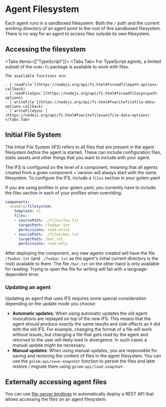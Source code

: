 
# Agent Filesystem

Each agent runs in a sandboxed filesystem. Both the `/` path and the current working directory of an agent point to the root of this sandboxed filesystem.
There is no way for an agent to access files outside its own filesystem.

## Accessing the filesystem

<Tabs items={["TypeScript"]}>
    <Tabs.Tab>
    For TypeScript agents, a limited subset of the `node:fs` package is available to work with files.

    The available functions are:

    - [`readFile`](https://nodejs.org/api/fs.html#fsreadfilepath-options-callback)
    - [`readFileSync`](https://nodejs.org/api/fs.html#fsreadfilesyncpath-options)
    - [`writeFile`](https://nodejs.org/api/fs.html#fswritefilefile-data-options-callback)
    - [`writeFileSync`](https://nodejs.org/api/fs.html#fswritefilesyncfile-data-options)
    </Tabs.Tab>
</Tabs>

## Initial File System

The Initial File System (IFS) refers to all files that are present in the agent filesystem _before_ the agent is started.
These can include configuration files, static assets and other things that you want to include with your agent.

The IFS is configured on the level of a component, meaning that all agents created from a given component + version will always start with the
same filesystem. To configure the IFS, include a `files` section in your golem.yaml

<Callout type="warning">
    If you are using profiles in your golem.yaml, you currently have to include the files section in each of your profiles when overriding.
</Callout>

```yaml
components:
  example:filesystem:
    template: ts
    files:
    - sourcePath: ./files/foo.txt
      targetPath: /foobar.txt
      permissions: read-write
    - sourcePath: ./files/bar.txt
      targetPath: /bar.txt
      permissions: read-only
```

After deploying the component, any new agents created will have the file `/foobar.txt` (and `./foobar.txt` as the agent's initial current directory is the root) available to them.
The file `/bar.txt` on the other hand is only available for reading. Trying to open the file for writing will fail with a language-dependent error.

### Updating an agent

Updating an agent that uses IFS requires some special consideration depending on the update mode you choose:

* **Automatic updates**: When using automatic updates the old agent invocations are replayed on top of the new IFS. This means that the agent
should produce _exactly_ the same results and side effects as it did with the old IFS. For example, changing the format of a file will work without issues, but changing
a file that gets read by the agent and returned to the user will likely lead to divergence. In such cases a manual update might be necessary.
* **Manual updates**: When using manual updates, you are responsible for saving and restoring the content of files in the agent filesystem. You can
use the `golem:api/save-snapshot` function to persist the files and later restore / migrate them using `golem:api/load-snapshot`.

## Externally accessing agent files

You can use [file-server bindings](/invoke/making-custom-apis) to automatically deploy a REST API that allows accessing the files
on an agent filesystem.
